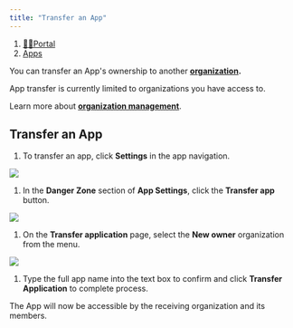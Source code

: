 ```yaml
---
title: "Transfer an App"
---
```


1. [👨‍💻Portal](/portal)
2. [Apps](/portal/apps)

You can transfer an App's ownership to another [**organization**](/reference/core-concepts/organizations)**.**

App transfer is currently limited to organizations you have access to.

Learn more about [**organization management**](/portal/organizations).

## Transfer an App

1. To transfer an app, click **Settings** in the app navigation.

<Frame caption="App Settings in the portal sidebar.">
  <img src="/images/portal/apps/files%2Fv0%2Fb%2Fgitbook-x-prod.appspot.com%2Fo%2Fspaces%252F-Mc71sWdWMqp1e_rsTZE-129938315%252Fuploads%252FCGmJjaAWK12D7V1tlccH%252FCleanShot%25202023-10-24%2520at%25209%25E2%2580%25AF.08.19%25402x.png" />
</Frame>

1. In the **Danger Zone** section of **App Settings**, click the **Transfer app** button.

![](/images/portal/apps/files%2Fv0%2Fb%2Fgitbook-x-prod.appspot.com%2Fo%2Fspaces%252F-Mc71sWdWMqp1e_rsTZE-129938315%252Fuploads%252Fo4WQvsccfhDlHQWnQqQ8%252FCleanShot%25202023-10-24%2520at%25209%25E2%2580%25AF.10.33%25402x.png)

1. On the **Transfer application** page, select the **New owner** organization from the menu.

![](/images/portal/apps/files%2Fv0%2Fb%2Fgitbook-x-prod.appspot.com%2Fo%2Fspaces%252F-Mc71sWdWMqp1e_rsTZE-129938315%252Fuploads%252FJZy1U86NCBv0PWBw2lex%252FCleanShot%25202023-10-24%2520at%25209%25E2%2580%25AF.11.24%25402x.png)

1. Type the full app name into the text box to confirm and click **Transfer Application** to complete process.

The App will now be accessible by the receiving organization and its members.

